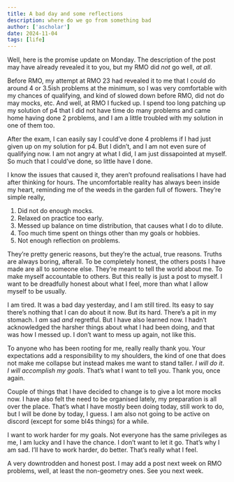 ```yaml
---
title: A bad day and some reflections
description: where do we go from something bad
author: ['ascholar']
date: 2024-11-04
tags: [life]    
---
```

Well, here is the promise update on Monday. The description of the post may have already revealed it to you, but my RMO did _not_ go well, *at all*. 

Before RMO, my attempt at RMO 23 had revealed it to me that I could do around 4 or 3.5ish problems at the minimum, so I was 
very comfortable with my chances of qualifying, and kind of slowed down before RMO, did not do may mocks, etc. And well, at RMO
I fucked up. I spend too long patching up my solution of p4 that I did not have time do many problems and came home having done 2 problems, and I am a little troubled with my solution in one of them too. 

After the exam, I can easily say I could’ve done 4 problems if I had just given up on my solution for p4. But I didn’t, and I am not even sure of qualifying now. I am not angry at what I did, I am just dissapointed at myself. So much that I could’ve done, so little have I done.

I know the issues that caused it, they aren’t profound realisations I have had after thinking for hours. The uncomfortable reality has always been inside my heart, reminding me of the weeds in the garden full of flowers. They’re simple really,

1. Did not do enough mocks.
2. Relaxed on practice too early.
3. Messed up balance on time distribution, that causes what I do to dilute.
4. Too much time spent on things other than my goals or hobbies.
5. Not enough reflection on problems.

They’re pretty generic reasons, but they’re the actual, true reasons. Truths are always boring, afterall. To be completely honest, the others posts I have made are all to someone else. They’re meant to tell the world about me. To make myself accountable to others. But this really is just a post to myself. I want to be dreadfully honest about what I feel, more than what I allow myself to be usually. 

I am tired. It was a bad day yesterday, and I am still tired. Its easy to say there’s nothing that I can do about it now. But its hard. There’s a pit in my stomach. I *am* sad *and* regretful. But I have also learned now. I hadn’t acknowledged the harsher things about what I had been doing, and that was how I messed up. I don’t want to mess up again, not like this. 

To anyone who has been rooting for me, really really thank you. Your expectations add a responsibility to my shoulders, the kind of one that does not make me collapse but instead makes me want to stand taller. *I will do it*. *I will accomplish my goals*. That’s what I want to tell you. Thank you, once again.

Couple of things that I have decided to change is to give a lot more mocks now. I have also felt the need to be organised lately, my preparation is all over the place. That’s what I have mostly been doing today, still work to do, but I will be done by today, I guess. I am also not going to be active on discord (except for some bl4s things) for a while. 

I want to work harder for my goals. Not everyone has the same privileges as me, I am lucky and I have the chance. I don’t want to let it go. That’s why I am sad. I’ll have to work harder, do better. That’s really what I feel.

A very downtrodden and honest post. I may add a post next week on RMO problems, well, at least the non-geometry ones. See you next week. 